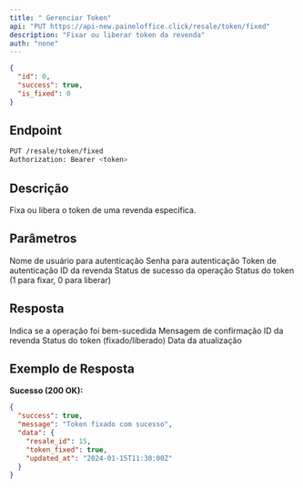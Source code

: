 ```yaml
---
title: " Gerenciar Token"
api: "PUT https://api-new.paineloffice.click/resale/token/fixed"
description: "Fixar ou liberar token da revenda"
auth: "none"
---
```


<RequestExample>

```json Exemplo de Body
{
  "id": 0,
  "success": true,
  "is_fixed": 0
}
```

</RequestExample>

## Endpoint

<CodeGroup>

```bash Requisição
PUT /resale/token/fixed
Authorization: Bearer <token>
```

</CodeGroup>

## Descrição

Fixa ou libera o token de uma revenda específica.

## Parâmetros

<ParamField query="username" type="string" required>
  Nome de usuário para autenticação
</ParamField>

<ParamField query="password" type="string" required>
  Senha para autenticação
</ParamField>

<ParamField query="token" type="string" required>
  Token de autenticação
</ParamField>

<ParamField body="id" type="integer" required>
  ID da revenda
</ParamField>

<ParamField body="success" type="boolean" required>
  Status de sucesso da operação
</ParamField>

<ParamField body="is_fixed" type="integer" required>
  Status do token (1 para fixar, 0 para liberar)
</ParamField>

## Resposta

<ResponseField name="success" type="boolean">
  Indica se a operação foi bem-sucedida
</ResponseField>

<ResponseField name="message" type="string">
  Mensagem de confirmação
</ResponseField>

<ResponseField name="data" type="object">
  <Expandable title="properties">
    <ResponseField name="resale_id" type="integer">
      ID da revenda
    </ResponseField>
    <ResponseField name="token_fixed" type="boolean">
      Status do token (fixado/liberado)
    </ResponseField>
    <ResponseField name="updated_at" type="string">
      Data da atualização
    </ResponseField>
  </Expandable>
</ResponseField>

## Exemplo de Resposta

**Sucesso (200 OK):**
```json
{
  "success": true,
  "message": "Token fixado com sucesso",
  "data": {
    "resale_id": 15,
    "token_fixed": true,
    "updated_at": "2024-01-15T11:30:00Z"
  }
}
```